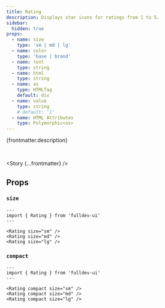 ```yaml
---
title: Rating
description: Displays star icons for ratings from 1 to 5.
sidebar:
  hidden: true
props:
  - name: size
    type: 'sm | md | lg'
  - name: color
    type: 'base | brand'
  - name: text
    type: string
  - name: html
    type: string
  - name: as
    type: HTMLTag
    default: div
  - name: value
    type: string
    # default: '1'
  - name: HTML Attributes
    type: Polymorphic<as>
---
```




{frontmatter.description}

<br />

<Story {...frontmatter} />

## Props

<PropsTable props={frontmatter.props} />

### `size`

<SizeProp />

```astro live
---
import { Rating } from 'fulldev-ui'
---

<Rating size="sm" />
<Rating size="md" />
<Rating size="lg" />
```

### `compact`

<CompactProp />

```astro live
---
import { Rating } from 'fulldev-ui'
---

<Rating compact size="sm" />
<Rating compact size="md" />
<Rating compact size="lg" />
```

